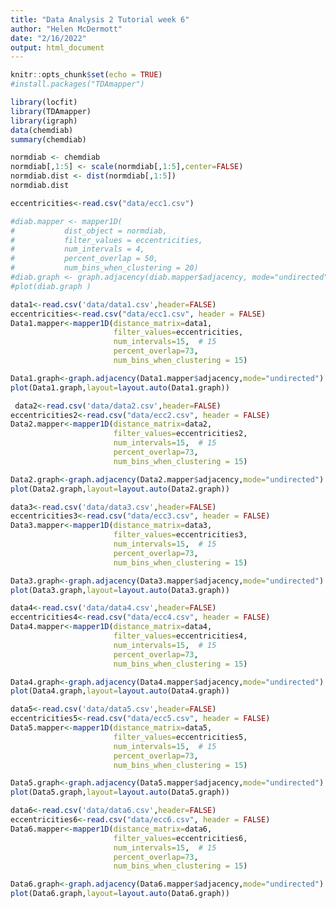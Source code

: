 ```yaml
---
title: "Data Analysis 2 Tutorial week 6"
author: "Helen McDermott"
date: "2/16/2022"
output: html_document
---
```


```r
knitr::opts_chunk$set(echo = TRUE)
#install.packages("TDAmapper")
```

```r
library(locfit)
library(TDAmapper)
library(igraph)
data(chemdiab)
summary(chemdiab)
```

```r
normdiab <- chemdiab
normdiab[,1:5] <- scale(normdiab[,1:5],center=FALSE)
normdiab.dist <- dist(normdiab[,1:5])
normdiab.dist
```

```r
eccentricities<-read.csv("data/ecc1.csv")
```

```r
#diab.mapper <- mapper1D(
#           dist_object = normdiab,
#           filter_values = eccentricities,
#           num_intervals = 4,
#           percent_overlap = 50,
#           num_bins_when_clustering = 20)
#diab.graph <- graph.adjacency(diab.mapper$adjacency, mode="undirected")
#plot(diab.graph )
```


```r
data1<-read.csv('data/data1.csv',header=FALSE)
eccentricities<-read.csv("data/ecc1.csv", header = FALSE)
Data1.mapper<-mapper1D(distance_matrix=data1,
                       filter_values=eccentricities,
                       num_intervals=15,  # 15
                       percent_overlap=73,
                       num_bins_when_clustering = 15)

Data1.graph<-graph.adjacency(Data1.mapper$adjacency,mode="undirected")
plot(Data1.graph,layout=layout.auto(Data1.graph))
```

```r
 data2<-read.csv('data/data2.csv',header=FALSE)
eccentricities2<-read.csv("data/ecc2.csv", header = FALSE)
Data2.mapper<-mapper1D(distance_matrix=data2,
                       filter_values=eccentricities2,
                       num_intervals=15,  # 15
                       percent_overlap=73,
                       num_bins_when_clustering = 15)

Data2.graph<-graph.adjacency(Data2.mapper$adjacency,mode="undirected")
plot(Data2.graph,layout=layout.auto(Data2.graph))
```


```r
data3<-read.csv('data/data3.csv',header=FALSE)
eccentricities3<-read.csv("data/ecc3.csv", header = FALSE)
Data3.mapper<-mapper1D(distance_matrix=data3,
                       filter_values=eccentricities3,
                       num_intervals=15,  # 15
                       percent_overlap=73,
                       num_bins_when_clustering = 15)

Data3.graph<-graph.adjacency(Data3.mapper$adjacency,mode="undirected")
plot(Data3.graph,layout=layout.auto(Data3.graph))
```
```r
data4<-read.csv('data/data4.csv',header=FALSE)
eccentricities4<-read.csv("data/ecc4.csv", header = FALSE)
Data4.mapper<-mapper1D(distance_matrix=data4,
                       filter_values=eccentricities4,
                       num_intervals=15,  # 15
                       percent_overlap=73,
                       num_bins_when_clustering = 15)

Data4.graph<-graph.adjacency(Data4.mapper$adjacency,mode="undirected")
plot(Data4.graph,layout=layout.auto(Data4.graph))
```

```r
data5<-read.csv('data/data5.csv',header=FALSE)
eccentricities5<-read.csv("data/ecc5.csv", header = FALSE)
Data5.mapper<-mapper1D(distance_matrix=data5,
                       filter_values=eccentricities5,
                       num_intervals=15,  # 15
                       percent_overlap=73,
                       num_bins_when_clustering = 15)

Data5.graph<-graph.adjacency(Data5.mapper$adjacency,mode="undirected")
plot(Data5.graph,layout=layout.auto(Data5.graph))
```

```r
data6<-read.csv('data/data6.csv',header=FALSE)
eccentricities6<-read.csv("data/ecc6.csv", header = FALSE)
Data6.mapper<-mapper1D(distance_matrix=data6,
                       filter_values=eccentricities6,
                       num_intervals=15,  # 15
                       percent_overlap=73,
                       num_bins_when_clustering = 15)

Data6.graph<-graph.adjacency(Data6.mapper$adjacency,mode="undirected")
plot(Data6.graph,layout=layout.auto(Data6.graph))
```


